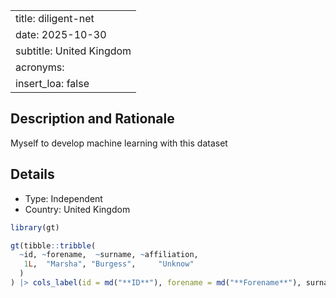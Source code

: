 
---
title: diligent-net
date: 2025-10-30
subtitle: United Kingdom
acronyms:
  insert_loa: false
---

## Description and Rationale

Myself to develop machine learning with this dataset

## Details

* Type: Independent
* Country: United Kingdom

```r
library(gt)

gt(tibble::tribble(
  ~id, ~forename,  ~surname, ~affiliation,
   1L,  "Marsha", "Burgess",     "Unknow"
  )
) |> cols_label(id = md("**ID**"), forename = md("**Forename**"), surname ~ md("**Surname**"), affiliation ~ md("**Affiliation**"))
```
